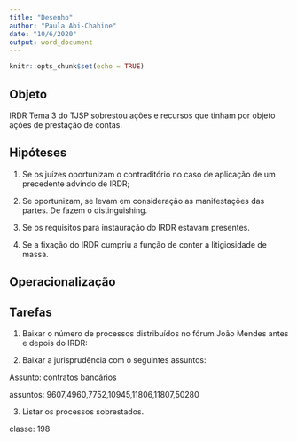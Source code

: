 ```yaml
---
title: "Desenho"
author: "Paula Abi-Chahine"
date: "10/6/2020"
output: word_document
---
```


```r
knitr::opts_chunk$set(echo = TRUE)
```

## Objeto

IRDR Tema 3 do TJSP sobrestou ações e recursos que tinham por objeto ações de prestação de contas.

## Hipóteses

1. Se os juízes oportunizam o contraditório no caso de aplicação de um precedente advindo de IRDR;

2. Se oportunizam, se levam em consideração as manifestações das partes. De fazem o distinguishing.

3. Se os requisitos para instauração do IRDR estavam presentes.

4. Se a fixação do IRDR cumpriu a função de conter a litigiosidade de massa.

## Operacionalização



## Tarefas

1. Baixar o número de processos distribuídos no fórum João Mendes antes e depois do IRDR: 

2. Baixar a jurisprudência com o seguintes assuntos:

Assunto: contratos bancários


assuntos: 9607,4960,7752,10945,11806,11807,50280


3. Listar os processos sobrestados.


classe: 198 



